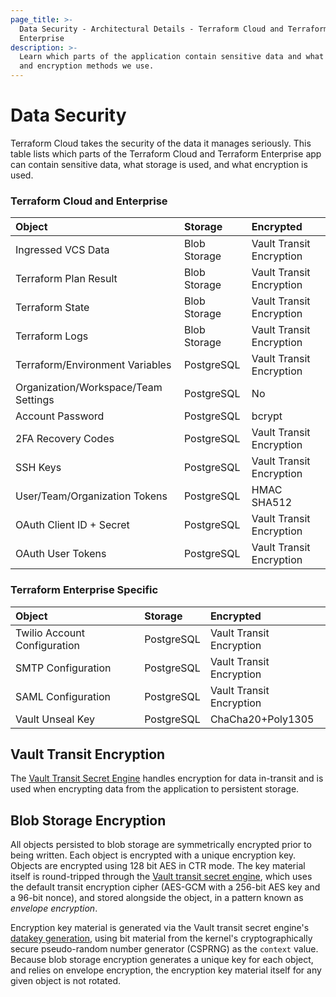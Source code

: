 ```yaml
---
page_title: >-
  Data Security - Architectural Details - Terraform Cloud and Terraform
  Enterprise
description: >-
  Learn which parts of the application contain sensitive data and what storage
  and encryption methods we use.
---
```


# Data Security

Terraform Cloud takes the security of the data it manages
seriously. This table lists which parts of the Terraform Cloud and Terraform Enterprise app can contain sensitive data, what storage is used, and what encryption is used.

### Terraform Cloud and Enterprise

| Object                               | Storage      | Encrypted                |
| :----------------------------------- | :----------- | :----------------------- |
| Ingressed VCS Data                   | Blob Storage | Vault Transit Encryption |
| Terraform Plan Result                | Blob Storage | Vault Transit Encryption |
| Terraform State                      | Blob Storage | Vault Transit Encryption |
| Terraform Logs                       | Blob Storage | Vault Transit Encryption |
| Terraform/Environment Variables      | PostgreSQL   | Vault Transit Encryption |
| Organization/Workspace/Team Settings | PostgreSQL   | No                       |
| Account Password                     | PostgreSQL   | bcrypt                   |
| 2FA Recovery Codes                   | PostgreSQL   | Vault Transit Encryption |
| SSH Keys                             | PostgreSQL   | Vault Transit Encryption |
| User/Team/Organization Tokens        | PostgreSQL   | HMAC SHA512              |
| OAuth Client ID + Secret             | PostgreSQL   | Vault Transit Encryption |
| OAuth User Tokens                    | PostgreSQL   | Vault Transit Encryption |

### Terraform Enterprise Specific

| Object                       | Storage    | Encrypted                |
| :--------------------------- | :--------- | :----------------------- |
| Twilio Account Configuration | PostgreSQL | Vault Transit Encryption |
| SMTP Configuration           | PostgreSQL | Vault Transit Encryption |
| SAML Configuration           | PostgreSQL | Vault Transit Encryption |
| Vault Unseal Key             | PostgreSQL | ChaCha20+Poly1305        |

## Vault Transit Encryption

The [Vault Transit Secret Engine](https://www.vaultproject.io/docs/secrets/transit/index.html)
handles encryption for data in-transit and is used when encrypting data from the
application to persistent storage.

## Blob Storage Encryption

All objects persisted to blob storage are symmetrically encrypted prior to being
written. Each object is encrypted with a unique encryption key. Objects are
encrypted using 128 bit AES in CTR mode. The key material itself is round-tripped
through the [Vault transit secret engine](https://www.vaultproject.io/docs/secrets/transit/index.html),
which uses the default transit encryption cipher (AES-GCM with a 256-bit AES key
and a 96-bit nonce), and stored alongside the object, in a pattern known as
_envelope encryption_.

Encryption key material is generated via the Vault transit secret engine's
[datakey generation](https://www.vaultproject.io/api-docs/secret/transit#generate-data-key),
using bit material from the kernel's cryptographically secure pseudo-random
number generator (CSPRNG) as the `context` value. Because blob storage encryption
generates a unique key for each object, and relies on envelope encryption,
the encryption key material itself for any given object is not rotated.

